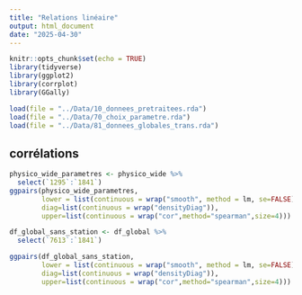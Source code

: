 ```yaml
---
title: "Relations linéaire"
output: html_document
date: "2025-04-30"
---
```


```r
knitr::opts_chunk$set(echo = TRUE)
library(tidyverse)
library(ggplot2)
library(corrplot)
library(GGally)

load(file = "../Data/10_donnees_pretraitees.rda")
load(file = "../Data/70_choix_parametre.rda")
load(file = "../Data/81_donnees_globales_trans.rda")

```
## corrélations
```r

physico_wide_parametres <- physico_wide %>% 
  select(`1295`:`1841`)
ggpairs(physico_wide_parametres,
        lower = list(continuous = wrap("smooth", method = lm, se=FALSE)),
        diag=list(continuous = wrap("densityDiag")),
        upper=list(continuous = wrap("cor",method="spearman",size=4)))

df_global_sans_station <- df_global %>% 
  select(`7613`:`1841`)

ggpairs(df_global_sans_station,
        lower = list(continuous = wrap("smooth", method = lm, se=FALSE)),
        diag=list(continuous = wrap("densityDiag")),
        upper=list(continuous = wrap("cor",method="spearman",size=4)))
```

